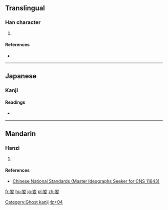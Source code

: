==Translingual==

===Han character===
{{Han char|rn=38|rad=女|as=04|sn=7|four=|canj=山一女 (UMV)|ids=⿳[[屮]][[一]][[女]], ⿳[[山]]一女}}

# 

====References====
* {{Han ref|kx=0256.280|dkj=06094|dj=|hdz=10763.021|uh=599B|ud=22939|bh=|bd=}}

----

==Japanese==

===Kanji===
{{ja-kanji|rs=女04|grade=uc}}

====Readings====
* {{ja-readings|on=[[し]] (shi)|kun=}}

----

==Mandarin==

===Hanzi===
{{cmn-hanzi|pin=[[chī]] ([[chi1]])|wg=ch'ih<sup>1</sup>}}

# {{defn|lang=cmn|sort=女04}}

====References====
*[http://www.cns11643.gov.tw/AIDB/query_general_view.do?page=3&code=2553 Chinese National Standards (Master Ideographs Seeker for CNS 11643)]

[[Category:Ghost kanji]]
[[Category:Japanese-only CJKV Characters|女+04]]

[[fr:妛]]
[[hu:妛]]
[[ja:妛]]
[[pl:妛]]
[[zh:妛]]